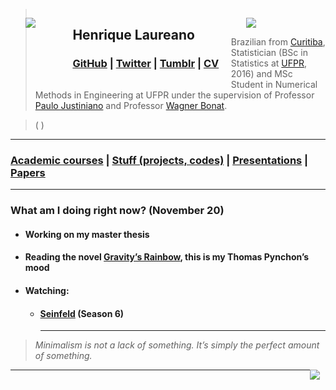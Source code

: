 <script>document.title="Henrique Laureano"</script>
<link rel="icon" type="image/png" href="favicon-32x32.png">

<div style="float: left; width: 15%;">
 <ul>
  <img src="logo_leg.jpg">
 </ul>
</div>
<div style="float: left; width: 55%;">
 <ul>
   <h2>Henrique Laureano</h2>
    <h3>[GitHub](https://github.com/henriquelaureano) |
        [Twitter](https://twitter.com/hap_laureano) |
        [Tumblr](tumblr/) |
        [CV](vitae.pdf)
    </h3>
  </ul>
</div>
<div style="float: right; width: 30%;">
 <ul>
  <img src="me.jpg">
 </ul>
</div>

> Brazilian from [Curitiba](https://goo.gl/K1Qcdv), Statistician (BSc in
  Statistics at [UFPR](https://goo.gl/DtVAbi), 2016) and MSc Student in
  Numerical Methods in Engineering at UFPR under the supervision of
  Professor [Paulo Justiniano](http://leg.ufpr.br/~paulojus/) and
  Professor [Wagner Bonat](http://www.leg.ufpr.br/~wagner/).

> \(\href{mailto:laureano@ufpr.br}{\texttt{laureano@ufpr.br}}
    \mid
    \href{mailto:henriquelaureano@outlook.com}
         {\texttt{henriquelaureano@outlook.com}}\)

***

<h3>[Academic courses](academic_courses/) |
    [Stuff (projects, codes)](stuff/) |
    [Presentations](presentations/) |
    [Papers](papers/)
</h3>

***

<h3>What am I doing right now? (November 20)</h3>

+ <p style="margin-bottom:0.5cm;">
     <h4>Working on my master thesis</h4>
  </p>

+ <h4>Reading the novel
      [Gravity's Rainbow](https://en.wikipedia.org/wiki/Gravity%27s_Rainbow),
      this is my Thomas Pynchon's mood
  </h4>

+ <h4>Watching:</h4>

  + <h4>[Seinfeld](https://www.imdb.com/title/tt0098904/episodes?season=6&ref_=tt_eps_sn_6)
        (Season 6)
    </h4>
***

> *Minimalism is not a lack of something. It’s simply the perfect amount
>  of something.*

<div style="float: right; width: 5%;">[<img src="mike.png">](http://mynameislaure.github.io/mike.html)</div>

***
